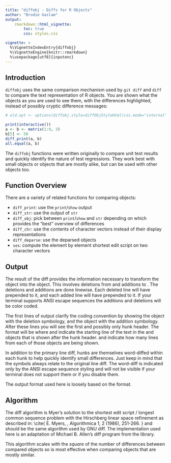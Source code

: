 ```yaml
---
title: "diffobj - Diffs for R Objects"
author: "Brodie Gaslam"
output:
    rmarkdown::html_vignette:
        toc: true
        css: styles.css

vignette: >
  %\VignetteIndexEntry{diffobj}
  %\VignetteEngine{knitr::rmarkdown}
  %\usepackage[utf8]{inputenc}
---
```


## Introduction

`diffobj` uses the same comparison mechanism used by `git diff` and `diff` to compare the text representation of R objects.  You are shown what the objects as you are used to see them, with the differences highlighted, instead of possibly cryptic difference messages:

```r
# old.opt <- options(diffobj.style=diffObjStyleHtml(css.mode="internal"))

```
```r
print(interactive())
a <- b <- matrix(1:9, 3)
b[5] <- 50
diff_print(a, b)
all.equal(a, b)
```

The `diffobj` functions were written originally to compare unit test results and quickly identify the nature of test regressions.  They work best with small objects or objects that are mostly alike, but can be used with other objects too.

## Function Overview

There are a variety of related functions for comparing objects:

* `diff_print`: use the `print`/`show` output
* `diff_str`: use the output of `str`
* `diff_obj`: pick between `print`/`show` and `str` depending on which provides the "best" overview of differences
* `diff_chr`: use the contents of character vectors instead of their display representations
* `diff_deparse`: use the deparsed objects
* `ses`: compute the element by element shortest edit script on two character vectors

## Output

The result of the diff provides the information necessary to transform the
\code{target} object into the \code{current} object.  This involves deletions
from and additions to \code{target}.  The deletions and additions are done
linewise.  Each deleted line will have \code{- } prepended to it, and each
added line will have \code{+ } prepended to it.  If your terminal supports
ANSI escape sequences the additions and deletions will be color coded.

The first lines of output clarify the coding convention by showing the
\code{target} object with the deletion symbology, and the \code{current}
object with the addition symbology.  After these lines you will see the
first and possibly only hunk header.  The format will be \code{@@ x,y z,w @@}
where \code{x} and \code{z} indicate the starting line of the text in
the \code{target} and \code{current} objects that is shown after the hunk
header.  \code{y} and \code{w} indicate how many lines from each of those
objects are being shown.

In addition to the primary line diff, hunks are themselves word-diffed within
each hunk to help quickly identify small differences.  Just keep in mind that
the \code{+-} symbols always relate to the original line diff.  The
word-diff is indicated only by the ANSI escape sequence styling and will not
be visible if your terminal does not support them or if you disable them.

The output format used here is loosely based on the \code{git diff} format.

## Algorithm

The diff algorithm is Myer's solution to the shortest edit script /
longest common sequence problem with the Hirschberg linear space refinement
as described in:
\cite{
E. Myers, \dQuote{An O(ND) Difference Algorithm and Its Variations},
Algorithmica 1, 2 (1986), 251-266.
\url{http://www.cs.arizona.edu/people/gene/PAPERS/diff.ps}
}
and should be the same algorithm used by GNU diff.  The implementation
used here is an adaptation of Michael B. Allen's diff program from the
\href{
   http://www.ioplex.com/~miallen/libmba/dl/libmba-0.9.1.tar.gz
}{\code{libmba}} \code{C} library.

This algorithm scales with the _square_ of the number of differences
between compared objects so is most effective when comparing objects
that are mostly similar.
